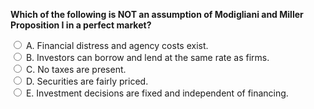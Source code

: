 ::: {.question-block}

<form onsubmit="event.preventDefault(); checkAnswer('module9_mcq_q8')" data-correct-answer="A">
<strong style="display: block;">Which of the following is NOT an assumption of Modigliani and Miller Proposition I in a perfect market?</strong>

<label><input type="radio" name="module9_mcq_q8" value="A"> A. Financial distress and agency costs exist.</label><br>
<label><input type="radio" name="module9_mcq_q8" value="B"> B. Investors can borrow and lend at the same rate as firms.</label><br>
<label><input type="radio" name="module9_mcq_q8" value="C"> C. No taxes are present.</label><br>
<label><input type="radio" name="module9_mcq_q8" value="D"> D. Securities are fairly priced.</label><br>
<label><input type="radio" name="module9_mcq_q8" value="E"> E. Investment decisions are fixed and independent of financing.</label><br>
</form>

<div id="feedback-module9_mcq_q8" class="feedback" data-status="" style="display:none;">
✅ A is correct. MM assumes perfect markets with no taxes, no bankruptcy, and no agency costs.
</div>

:::
